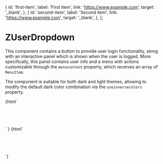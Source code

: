 
  {
    id: 'first-item',
    label: 'First item',
    link: 'https://www.example.com',
    target: '_blank',
  },
  {
    id: 'second-item',
    label: 'Second item',
    link: 'https://www.example.com',
    target: '_blank',
  },
];


<Meta title="Navigation/ZUserDropdown" component="z-user-dropdown" />

# ZUserDropdown

This component contains a button to provide user login functionality, along with an interactive panel which is shown when the user is logged.
More specifically, this panel contains user info and a menu with actions customizable through the `menucontent` property, which receives an array of `MenuItem`.

The component is suitable for both dark and light themes, allowing to modify the default dark color combination via the `useinversecolors` property.

<Preview>
  <Story name="ZUserDropdown, user not logged">
    {html`
      <div style="background-color: ${setUseInverseColors() ? lightBackground : darkBackground}; padding: 16px; height: 40px; width: fit-content; border-radius: 8px;">
        <z-user-dropdown logged=${false} useinversecolors=${setUseInverseColors()} />
      </div>`
    }
  </Story>
  <Story name="ZUserDropdown, user logged">
    {html`
      <div style="background-color: ${setUseInverseColors() ? lightBackground : darkBackground}; padding:16px; height: 40px; width: 400px; border-radius: 8px;">
        <z-user-dropdown
          logged=${true}
          useinversecolors=${setUseInverseColors()}
          userfullname=${text('userfullname', 'Nome Cognome')}
          useremail=${text('useremail', 'mail@example.com')}
          menucontent=${JSON.stringify(object('User menu items', menuContent))}
        />
      </div>
    `}
  </Story>
</Preview>

<Props of="z-user-dropdown" />
